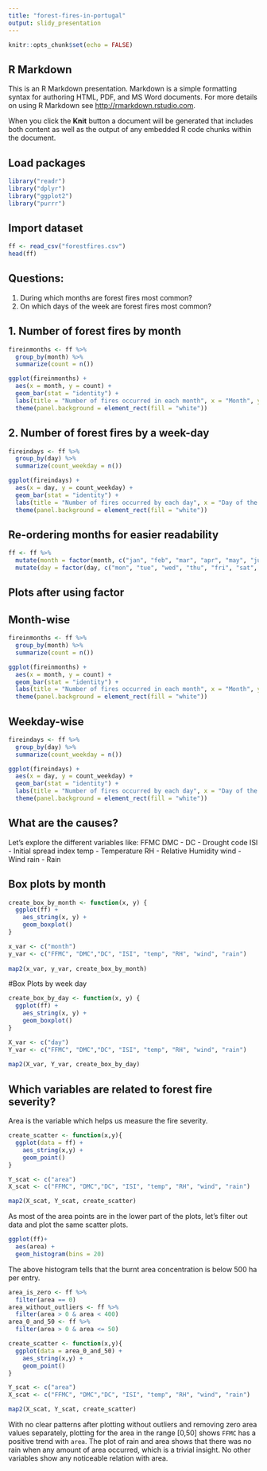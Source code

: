 ---
title: "forest-fires-in-portugal"
output: slidy_presentation
---

```{r setup, include=FALSE}
knitr::opts_chunk$set(echo = FALSE)
```

## R Markdown

This is an R Markdown presentation. Markdown is a simple formatting syntax for authoring HTML, PDF, and MS Word documents. For more details on using R Markdown see <http://rmarkdown.rstudio.com>.

When you click the **Knit** button a document will be generated that includes both content as well as the output of any embedded R code chunks within the document.

## Load packages
```{r load-pacakges}
library("readr")
library("dplyr")
library("ggplot2")
library("purrr")
```

## Import dataset

```{r import-csv, echo = TRUE}
ff <- read_csv("forestfires.csv")
head(ff)
```

## Questions:
1. During which months are forest fires most common?
2. On which days of the week are forest fires most common?

## 1. Number of forest fires by month
```{r fires-by-month}
fireinmonths <- ff %>%
  group_by(month) %>%
  summarize(count = n())
```

```{r plot-by-month}
ggplot(fireinmonths) +
  aes(x = month, y = count) + 
  geom_bar(stat = "identity") + 
  labs(title = "Number of fires occurred in each month", x = "Month", y = "Number fires") + 
  theme(panel.background = element_rect(fill = "white"))
```
## 2. Number of forest fires by a week-day
```{r fires-per-weekday}
fireindays <- ff %>%
  group_by(day) %>%
  summarize(count_weekday = n())
```

```{r plot-by-weekday}
ggplot(fireindays) +
  aes(x = day, y = count_weekday) + 
  geom_bar(stat = "identity") + 
  labs(title = "Number of fires occurred by each day", x = "Day of the week", y = "Number of fires") + 
  theme(panel.background = element_rect(fill = "white"))
```

## Re-ordering months for easier readability
```{r add-factor}
ff <- ff %>%
  mutate(month = factor(month, c("jan", "feb", "mar", "apr", "may", "jun", "jul", "aug", "sep", "oct", "nov", "dec"))) %>%
  mutate(day = factor(day, c("mon", "tue", "wed", "thu", "fri", "sat", "sun")))

```

## Plots after using factor

## Month-wise
```{r fires-per-month}
fireinmonths <- ff %>%
  group_by(month) %>%
  summarize(count = n())
```

```{r plot-again-by-month}
ggplot(fireinmonths) +
  aes(x = month, y = count) + 
  geom_bar(stat = "identity") + 
  labs(title = "Number of fires occurred in each month", x = "Month", y = "Number fires") + 
  theme(panel.background = element_rect(fill = "white"))
```

## Weekday-wise
```{r fires-per-weekday-again}
fireindays <- ff %>%
  group_by(day) %>%
  summarize(count_weekday = n())
```


```{r plot-again}
ggplot(fireindays) +
  aes(x = day, y = count_weekday) + 
  geom_bar(stat = "identity") + 
  labs(title = "Number of fires occurred by each day", x = "Day of the week", y = "Number of s fires") + 
  theme(panel.background = element_rect(fill = "white"))

```
## What are the causes?
 
 Let's explore the different variables like:
 FFMC
 DMC - 
 DC - Drought code
 ISI - Initial spread index
 temp - Temperature
 RH - Relative Humidity
 wind - Wind
 rain - Rain
 
## Box plots by month
```{r function-for-multiple-plots}
create_box_by_month <- function(x, y) {
  ggplot(ff) +
    aes_string(x, y) + 
    geom_boxplot()
}

x_var <- c("month")
y_var <- c("FFMC", "DMC","DC", "ISI", "temp", "RH", "wind", "rain")
  
map2(x_var, y_var, create_box_by_month)
```
#Box Plots by week day
```{r function-for-multiple-plots-by-day}
create_box_by_day <- function(x, y) {
  ggplot(ff) +
    aes_string(x, y) + 
    geom_boxplot()
}

X_var <- c("day")
Y_var <- c("FFMC", "DMC","DC", "ISI", "temp", "RH", "wind", "rain")
  
map2(X_var, Y_var, create_box_by_day)

```
## Which variables are related to forest fire severity?
Area is the variable which helps us measure the fire severity.
```{r}
create_scatter <- function(x,y){
  ggplot(data = ff) +
    aes_string(x,y) +
    geom_point()
}

Y_scat <- c("area")
X_scat <- c("FFMC", "DMC","DC", "ISI", "temp", "RH", "wind", "rain")

map2(X_scat, Y_scat, create_scatter)
```
As most of the area points are in the lower part of the plots, let's filter out data and plot the same scatter plots.
```{r}
ggplot(ff)+
  aes(area) +
  geom_histogram(bins = 20)
```
The above histogram tells that the burnt area concentration is below 500 ha per entry. 
```{r}
area_is_zero <- ff %>%
  filter(area == 0)
area_without_outliers <- ff %>%
  filter(area > 0 & area < 400)
area_0_and_50 <- ff %>%
  filter(area > 0 & area <= 50)

```

```{r}
create_scatter <- function(x,y){
  ggplot(data = area_0_and_50) +
    aes_string(x,y) +
    geom_point()
}

Y_scat <- c("area")
X_scat <- c("FFMC", "DMC","DC", "ISI", "temp", "RH", "wind", "rain")

map2(X_scat, Y_scat, create_scatter)

```
With no clear patterns after plotting without outliers and removing zero area values separately, plotting for the area in the range [0,50] shows `FFMC` has a positive trend with `area`. The plot of rain and area shows that there was no rain when any amount of area occurred, which is a trivial insight. No other variables show any noticeable relation with area.
